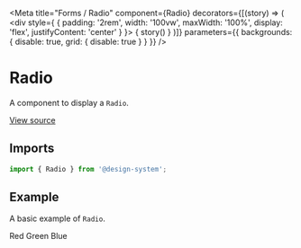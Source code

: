 
<Meta
  title="Forms / Radio"
  component={Radio}
  decorators={[(story) => (
    <div style={ { padding: '2rem', width: '100vw', maxWidth: '100%', display: 'flex', justifyContent: 'center' } }>
      { story() }
    </div>
  )]}
  parameters={{ backgrounds: { disable: true, grid: { disable: true } } }}
/>

# Radio

A component to display a `Radio`.

[View source](https://github.com/actarian/design-system/tree/main/src/ui/forms/radio)

## Imports

```js
import { Radio } from '@design-system';
```

## Example

A basic example of `Radio`.

<Canvas>
  <Story name="default">
    <div style={{ padding: '4rem', fontSize: '2rem' }}>
      <Field>
        <Label><Radio name='color' id='red' value='red' /> Red</Label>
        <Label><Radio name='color' id='green' value='green' /> Green</Label>
        <Label><Radio name='color' id='blue' value='blue' /> Blue</Label>
      </Field>
    </div>
  </Story>
</Canvas>
